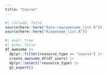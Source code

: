 ```yaml
---
title: "Course"
---
```


```r
#| include: false
source(here::here("data-raw/awesome_list.R"))
source(here::here("R/awesome_list.R"))
```

```r
#| eval: true
#| echo: false
df_awesome |> 
  dplyr::filter(resource_type == "course") |> 
  create_awesome_df(df_users) |> 
  dplyr::select(!resource_type) |>
  gt_export()
```
